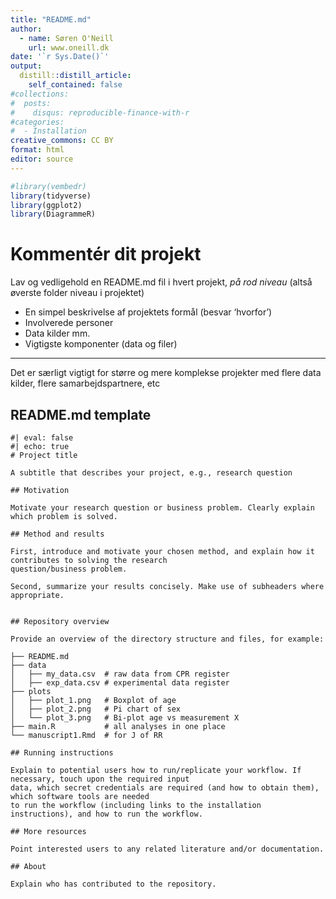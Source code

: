 ```yaml
---
title: "README.md"
author:
  - name: Søren O'Neill
    url: www.oneill.dk
date: '`r Sys.Date()`'
output:
  distill::distill_article:
    self_contained: false
#collections:
#  posts:
#    disqus: reproducible-finance-with-r
#categories:
#  - Installation
creative_commons: CC BY
format: html
editor: source
---
```


```r
#library(vembedr)
library(tidyverse)
library(ggplot2)
library(DiagrammeR)
```

# Kommentér dit projekt

Lav og vedligehold en README.md fil i hvert projekt, _på rod niveau_ (altså øverste folder niveau i projektet)

* En simpel beskrivelse af projektets formål (besvar 'hvorfor')
* Involverede personer
* Data kilder mm.
* Vigtigste komponenter (data og filer)

<hr>

Det er særligt vigtigt for større og mere komplekse projekter med flere data kilder, flere samarbejdspartnere, etc

## README.md template {.smaller}

```{}
#| eval: false
#| echo: true
# Project title

A subtitle that describes your project, e.g., research question

## Motivation

Motivate your research question or business problem. Clearly explain which problem is solved.

## Method and results

First, introduce and motivate your chosen method, and explain how it contributes to solving the research 
question/business problem.

Second, summarize your results concisely. Make use of subheaders where appropriate.


## Repository overview

Provide an overview of the directory structure and files, for example:

├── README.md
├── data
│   ├── my_data.csv  # raw data from CPR register
│   ├── exp_data.csv # experimental data register
├── plots
│   ├── plot_1.png   # Boxplot of age
│   ├── plot_2.png   # Pi chart of sex
│   └── plot_3.png   # Bi-plot age vs measurement X
├── main.R           # all analyses in one place
└── manuscript1.Rmd  # for J of RR

## Running instructions

Explain to potential users how to run/replicate your workflow. If necessary, touch upon the required input 
data, which secret credentials are required (and how to obtain them), which software tools are needed 
to run the workflow (including links to the installation instructions), and how to run the workflow.

## More resources

Point interested users to any related literature and/or documentation.

## About

Explain who has contributed to the repository.
```


<script src="https://giscus.app/client.js"
        data-repo="sorenoneill/r4phd"
        data-repo-id="R_kgDOJ9etDQ"
        data-category="Announcements"
        data-category-id="DIC_kwDOJ9etDc4CYApF"
        data-mapping="pathname"
        data-strict="0"
        data-reactions-enabled="0"
        data-emit-metadata="0"
        data-input-position="bottom"
        data-theme="cobalt"
        data-lang="en"
        crossorigin="anonymous"
        async>
</script>